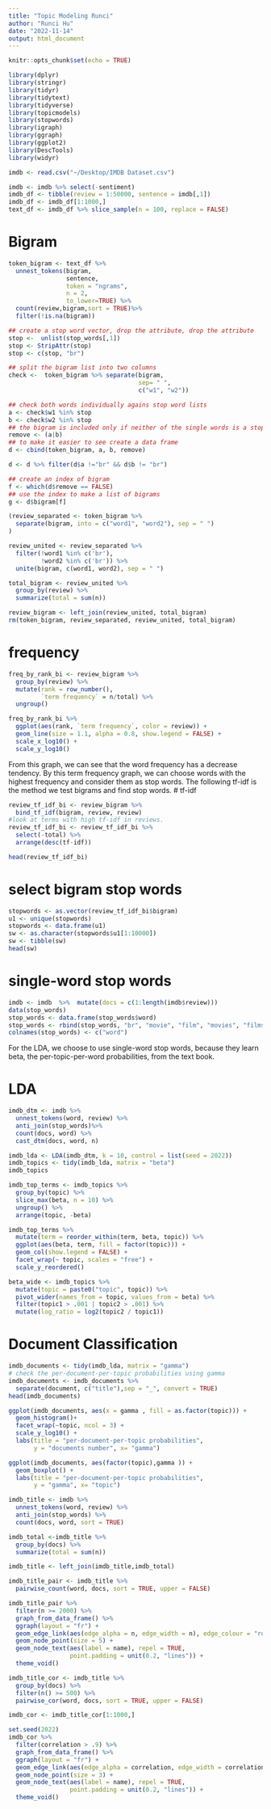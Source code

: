 ```yaml
---
title: "Topic Modeling Runci"
author: "Runci Hu"
date: "2022-11-14"
output: html_document
---
```


```r
knitr::opts_chunk$set(echo = TRUE)
```

```r
library(dplyr)
library(stringr)
library(tidyr)
library(tidytext)
library(tidyverse)
library(topicmodels)
library(stopwords)
library(igraph)
library(ggraph)
library(ggplot2)
library(DescTools)
library(widyr)
```

```r
imdb <- read.csv("~/Desktop/IMDB Dataset.csv")
```

```r
imdb <- imdb %>% select(-sentiment)
imdb_df <- tibble(review = 1:50000, sentence = imdb[,1])
imdb_df <- imdb_df[1:1000,]
text_df <- imdb_df %>% slice_sample(n = 100, replace = FALSE)
```

# Bigram
```r
token_bigram <- text_df %>%
  unnest_tokens(bigram,
                sentence, 
                token = "ngrams",
                n = 2,
                to_lower=TRUE) %>%
  count(review,bigram,sort = TRUE)%>%
  filter(!is.na(bigram))

## create a stop word vector, drop the attribute, drop the attribute
stop <-  unlist(stop_words[,1])
stop <- StripAttr(stop)
stop <- c(stop, "br")

## split the bigram list into two columns
check <-  token_bigram %>% separate(bigram, 
                                    sep= " ", 
                                    c("w1", "w2"))

## check both words individually agains stop word lists
a <- check$w1 %in% stop
b <- check$w2 %in% stop
## the bigram is included only if neither of the single words is a stop word
remove <- (a|b)
## to make it easier to see create a data frame
d <- cbind(token_bigram, a, b, remove)

d <- d %>% filter(d$a !="br" && d$b != "br")

## create an index of bigram
f <- which(d$remove == FALSE)
## use the index to make a list of bigrams
g <- d$bigram[f]

(review_separated <- token_bigram %>%  
  separate(bigram, into = c("word1", "word2"), sep = " ")
)

review_united <- review_separated %>%
  filter(!word1 %in% c('br'),
         !word2 %in% c('br')) %>%
  unite(bigram, c(word1, word2), sep = " ")

total_bigram <- review_united %>%
  group_by(review) %>%
  summarize(total = sum(n))

review_bigram <- left_join(review_united, total_bigram)
rm(token_bigram, review_separated, review_united, total_bigram)
```

# frequency 
```r
freq_by_rank_bi <- review_bigram %>% 
  group_by(review) %>% 
  mutate(rank = row_number(), 
         `term frequency` = n/total) %>%
  ungroup()

freq_by_rank_bi %>% 
  ggplot(aes(rank, `term frequency`, color = review)) + 
  geom_line(size = 1.1, alpha = 0.8, show.legend = FALSE) + 
  scale_x_log10() +
  scale_y_log10()
```
From this graph, we can see that the word frequency has a decrease tendency. By this term frequency graph, we can choose words with the highest frequency and consider them as stop words. The following tf-idf is the method we test bigrams and find stop words.
# tf-idf
```r
review_tf_idf_bi <- review_bigram %>%
  bind_tf_idf(bigram, review, review)
#look at terms with high tf-idf in reviews.
review_tf_idf_bi <- review_tf_idf_bi %>%
  select(-total) %>%
  arrange(desc(tf-idf))

head(review_tf_idf_bi)
```

# select bigram stop words 
```r
stopwords <- as.vector(review_tf_idf_bi$bigram)
u1 <- unique(stopwords)
stopwords <- data.frame(u1)
sw <- as.character(stopwords$u1[1:10000])
sw <- tibble(sw)
head(sw)
```
# single-word stop words
```r
imdb <- imdb  %>%  mutate(docs = c(1:length(imdb$review)))
data(stop_words)
stop_words <- data.frame(stop_words$word)
stop_words <- rbind(stop_words, "br", "movie", "film", "movies", "films", "scenes", "scene", "character", "characters", "watch", "watching")
colnames(stop_words) <- c("word")
```
For the LDA, we choose to use single-word stop words, because they learn beta, the per-topic-per-word probabilities, from the text book.

# LDA
```r
imdb_dtm <- imdb %>%
  unnest_tokens(word, review) %>%
  anti_join(stop_words)%>%
  count(docs, word) %>%
  cast_dtm(docs, word, n)

imdb_lda <- LDA(imdb_dtm, k = 10, control = list(seed = 2022))
imdb_topics <- tidy(imdb_lda, matrix = "beta")
imdb_topics

imdb_top_terms <- imdb_topics %>%
  group_by(topic) %>%
  slice_max(beta, n = 10) %>% 
  ungroup() %>%
  arrange(topic, -beta)

imdb_top_terms %>%
  mutate(term = reorder_within(term, beta, topic)) %>%
  ggplot(aes(beta, term, fill = factor(topic))) +
  geom_col(show.legend = FALSE) +
  facet_wrap(~ topic, scales = "free") +
  scale_y_reordered()

beta_wide <- imdb_topics %>%
  mutate(topic = paste0("topic", topic)) %>%
  pivot_wider(names_from = topic, values_from = beta) %>% 
  filter(topic1 > .001 | topic2 > .001) %>%
  mutate(log_ratio = log2(topic2 / topic1))
```

# Document Classification
```r
imdb_documents <- tidy(imdb_lda, matrix = "gamma")
# check the per-document-per-topic probabilities using gamma
imdb_documents <- imdb_documents %>%
  separate(document, c("title"),sep = "_", convert = TRUE)
head(imdb_documents)
```

```r
ggplot(imdb_documents, aes(x = gamma , fill = as.factor(topic))) + 
  geom_histogram()+
  facet_wrap(~topic, ncol = 3) + 
  scale_y_log10() +
  labs(title = "per-document-per-topic probabilities",
       y = "documents number", x= "gamma")
```


```r
ggplot(imdb_documents, aes(factor(topic),gamma )) + 
  geom_boxplot() +
  labs(title = "per-document-per-topic probabilities",
       y = "gamma", x= "topic")
```


```r
imdb_title <- imdb %>%
  unnest_tokens(word, review) %>%
  anti_join(stop_words) %>%
  count(docs, word, sort = TRUE)

imdb_total <-imdb_title %>% 
  group_by(docs) %>% 
  summarize(total = sum(n))

imdb_title <- left_join(imdb_title,imdb_total)

imdb_title_pair <- imdb_title %>% 
  pairwise_count(word, docs, sort = TRUE, upper = FALSE)

imdb_title_pair %>%
  filter(n >= 2000) %>%
  graph_from_data_frame() %>%
  ggraph(layout = "fr") +
  geom_edge_link(aes(edge_alpha = n, edge_width = n), edge_colour = "royalblue") +
  geom_node_point(size = 5) +
  geom_node_text(aes(label = name), repel = TRUE, 
                 point.padding = unit(0.2, "lines")) +
  theme_void()
```


```r
imdb_title_cor <- imdb_title %>% 
  group_by(docs) %>%
  filter(n() >= 500) %>%
  pairwise_cor(word, docs, sort = TRUE, upper = FALSE)

imdb_cor <- imdb_title_cor[1:1000,]

set.seed(2022)
imdb_cor %>%
  filter(correlation > .9) %>%
  graph_from_data_frame() %>%
  ggraph(layout = "fr") +
  geom_edge_link(aes(edge_alpha = correlation, edge_width = correlation), edge_colour = "royalblue") +
  geom_node_point(size = 3) +
  geom_node_text(aes(label = name), repel = TRUE,
                 point.padding = unit(0.2, "lines")) +
  theme_void()
```















